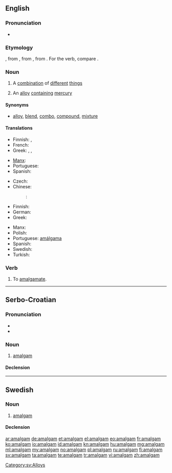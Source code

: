 {{also|Amalgam|amalgám}}
==English==
{{wikipedia}}

===Pronunciation===
* {{IPA|/əˈmæːl.ɡəm/}}

===Etymology===
{{etyl|ML.}} {{term|amalgama||mercury alloy|lang=la}}, from {{etyl|grc}} {{term|μάλαγμα|sc=Grek|tr=malagma||gold}}, from {{term|μαλάσσω|sc=Grek|tr=malassō||to soften}}, from {{term|μαλακός|sc=Grek|tr=malakos||soft}}. For the verb, compare {{etyl|fr|-}} {{term|amalgamer}}.

===Noun===
{{en-noun|pl=amalgams}}

# A [[combination]] of [[different]] [[thing]]s
# {{metallurgy}} An [[alloy]] [[contain]]ing [[mercury]]

====Synonyms====
* [[alloy]], [[blend]], [[combo]], [[compound]], [[mixture]]

====Translations====
{{trans-top|a combination of things}}
* Finnish: {{t-|fi|sekoitus}}, {{t+|fi|yhdistelmä}}
* French: {{t+|fr|amalgame|m}}
* Greek: {{t+|el|αμάλγαμα|n|tr=amálgama}}, {{t+|el|κράμα|n|tr=kráma}}, {{t+|el|σύμφυρμα|n|tr=sýmfyrma}}
{{trans-mid}}
* [[Manx]]: {{t-|gv|co-lheian|m}}
* Portuguese: {{t+|pt|amálgama|c}}
* Spanish: {{t-|es|amalgama|f}}
{{trans-bottom}}

{{trans-top|alloy containing mercury}}
* Czech: {{t-|cs|amalgám|m}}
* Chinese:
*: {{ttbc|cmn}}: {{t|cmn|汞齐||tr=gǒngjì}}
* Finnish: {{t+|fi|amalgaami}}
* German: {{t-|de|Amalgam|n}}
* Greek: {{t+|el|αμάλγαμα|n|tr=amálgama}}
{{trans-mid}}
* Manx: {{t-|gv|co-lheian|m}}
* Polish: {{t-|pl|amalgamat|m}}
* Portuguese: [[amálgama]] {{c}}
* Spanish: {{t-|es|amalgama|f}}
* Swedish: {{t+|sv|amalgam|n}}
* Turkish: {{t+|tr|malgama}}
{{trans-bottom}}

===Verb===
{{en-verb}}

# {{archaic|ambitransitive}} To [[amalgamate]].
#: {{rfquotek|Boyle}}
#: {{rfquotek|Ben Jonson}}

----

==Serbo-Croatian==

===Pronunciation===
* {{IPA|/amǎlɡaːm/|lang=sh}}
* {{hyphenation|a|mal|gam}}

===Noun===
{{sh-noun|g=m|head=amàlgām|r|амалгам|ама̀лга̄м}}

# [[#English|amalgam]]

====Declension====
{{sh-decl-noun
|amàlgām|amalgami
|amalgáma|amalgama
|amalgamu|amalgamima
|amalgam|amalgame
|amalgame|amalgami
|amalgamu|amalgamima
|amalgamom|amalgamima
}}

----

==Swedish==
{{wikipedia|lang=sv}}

===Noun===
{{sv-noun|g=n}}

# [[#English|amalgam]]

====Declension====
{{sv-noun-unc-irreg-n|2=amalgamet}}

[[Category:sv:Alloys]]

[[ar:amalgam]]
[[de:amalgam]]
[[et:amalgam]]
[[el:amalgam]]
[[eo:amalgam]]
[[fr:amalgam]]
[[ko:amalgam]]
[[io:amalgam]]
[[id:amalgam]]
[[kn:amalgam]]
[[hu:amalgam]]
[[mg:amalgam]]
[[ml:amalgam]]
[[my:amalgam]]
[[no:amalgam]]
[[pl:amalgam]]
[[ru:amalgam]]
[[fi:amalgam]]
[[sv:amalgam]]
[[ta:amalgam]]
[[te:amalgam]]
[[tr:amalgam]]
[[vi:amalgam]]
[[zh:amalgam]]
